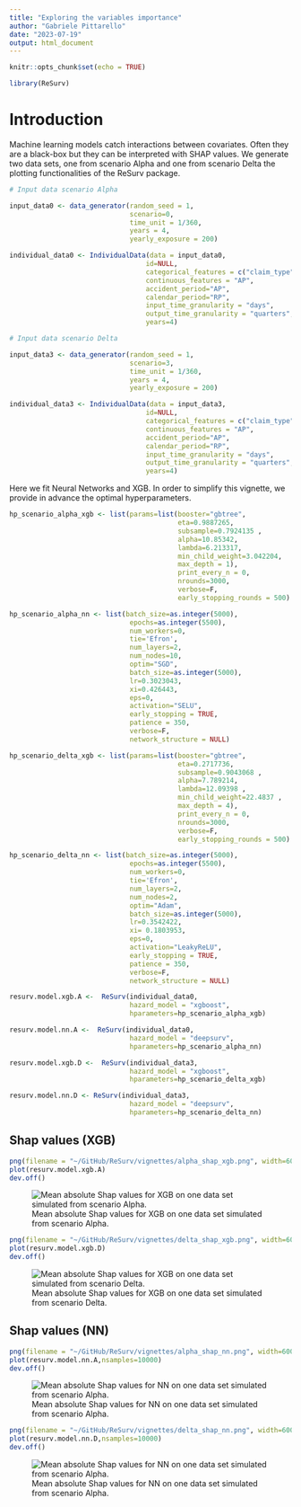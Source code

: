 ```yaml
---
title: "Exploring the variables importance"
author: "Gabriele Pittarello"
date: "2023-07-19"
output: html_document
---
```



```r
knitr::opts_chunk$set(echo = TRUE)
```


```r
library(ReSurv)
```

# Introduction 

Machine learning models catch interactions between covariates. Often they are a black-box but they can be interpreted with SHAP values. We generate two data sets, one from scenario Alpha and one from scenario Delta the plotting functionalities of the ReSurv package.

```r
# Input data scenario Alpha

input_data0 <- data_generator(random_seed = 1,
                              scenario=0,
                              time_unit = 1/360,
                              years = 4,
                              yearly_exposure = 200)

individual_data0 <- IndividualData(data = input_data0,
                                  id=NULL,
                                  categorical_features = c("claim_type"),
                                  continuous_features = "AP",
                                  accident_period="AP",
                                  calendar_period="RP",
                                  input_time_granularity = "days",
                                  output_time_granularity = "quarters",
                                  years=4)

```


```r
# Input data scenario Delta

input_data3 <- data_generator(random_seed = 1,
                              scenario=3,
                              time_unit = 1/360,
                              years = 4,
                              yearly_exposure = 200)

individual_data3 <- IndividualData(data = input_data3,
                                  id=NULL,
                                  categorical_features = c("claim_type"),
                                  continuous_features = "AP",
                                  accident_period="AP",
                                  calendar_period="RP",
                                  input_time_granularity = "days",
                                  output_time_granularity = "quarters",
                                  years=4)

```


Here we fit Neural Networks and XGB. In order to simplify this vignette, we provide in advance the optimal hyperparameters.

```r

hp_scenario_alpha_xgb <- list(params=list(booster="gbtree",
                                          eta=0.9887265,
                                          subsample=0.7924135 ,
                                          alpha=10.85342,
                                          lambda=6.213317,
                                          min_child_weight=3.042204,
                                          max_depth = 1),
                                          print_every_n = 0,
                                          nrounds=3000,
                                          verbose=F,
                                          early_stopping_rounds = 500)

hp_scenario_alpha_nn <- list(batch_size=as.integer(5000),
                              epochs=as.integer(5500),
                              num_workers=0,
                              tie='Efron',
                              num_layers=2,
                              num_nodes=10,
                              optim="SGD",
                              batch_size=as.integer(5000),
                              lr=0.3023043,
                              xi=0.426443,
                              eps=0,
                              activation="SELU",
                              early_stopping = TRUE,
                              patience = 350,
                              verbose=F,
                              network_structure = NULL)

hp_scenario_delta_xgb <- list(params=list(booster="gbtree",
                                          eta=0.2717736,
                                          subsample=0.9043068 ,
                                          alpha=7.789214,
                                          lambda=12.09398 ,
                                          min_child_weight=22.4837 ,
                                          max_depth = 4),
                                          print_every_n = 0,
                                          nrounds=3000,
                                          verbose=F,
                                          early_stopping_rounds = 500)

hp_scenario_delta_nn <- list(batch_size=as.integer(5000),
                              epochs=as.integer(5500),
                              num_workers=0,
                              tie='Efron',
                              num_layers=2,
                              num_nodes=2,
                              optim="Adam",
                              batch_size=as.integer(5000),
                              lr=0.3542422,
                              xi= 0.1803953,
                              eps=0,
                              activation="LeakyReLU",
                              early_stopping = TRUE,
                              patience = 350,
                              verbose=F,
                              network_structure = NULL)

```

```r

resurv.model.xgb.A <-  ReSurv(individual_data0,
                              hazard_model = "xgboost",
                              hparameters=hp_scenario_alpha_xgb)

resurv.model.nn.A <-  ReSurv(individual_data0,
                              hazard_model = "deepsurv",
                              hparameters=hp_scenario_alpha_nn)

resurv.model.xgb.D <-  ReSurv(individual_data3,
                              hazard_model = "xgboost",
                              hparameters=hp_scenario_delta_xgb)

resurv.model.nn.D <- ReSurv(individual_data3,
                              hazard_model = "deepsurv",
                              hparameters=hp_scenario_delta_nn)


```


## Shap values (XGB)

```r
png(filename = "~/GitHub/ReSurv/vignettes/alpha_shap_xgb.png", width=600, height=480, res=72)
plot(resurv.model.xgb.A)
dev.off()
```
![Mean absolute Shap values for XGB on one data set simulated from scenario Alpha.](alpha_shap_xgb.png)

```r
png(filename = "~/GitHub/ReSurv/vignettes/delta_shap_xgb.png", width=600, height=480, res=72)
plot(resurv.model.xgb.D)
dev.off()
```
![Mean absolute Shap values for XGB on one data set simulated from scenario Delta.](delta_shap_xgb.png)

## Shap values (NN)

```r
png(filename = "~/GitHub/ReSurv/vignettes/alpha_shap_nn.png", width=600, height=480, res=72)
plot(resurv.model.nn.A,nsamples=10000)
dev.off()
```
![Mean absolute Shap values for NN on one data set simulated from scenario Alpha.](alpha_shap_nn.png)

```r
png(filename = "~/GitHub/ReSurv/vignettes/delta_shap_nn.png", width=600, height=480, res=72)
plot(resurv.model.nn.D,nsamples=10000)
dev.off()
```

![Mean absolute Shap values for NN on one data set simulated from scenario Alpha.](delta_shap_nn.png)








